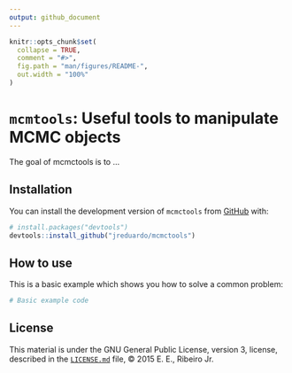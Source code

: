 ```yaml
---
output: github_document
---
```


<!-- README.md is generated from README.Rmd. Please edit that file -->

```r
knitr::opts_chunk$set(
  collapse = TRUE,
  comment = "#>",
  fig.path = "man/figures/README-",
  out.width = "100%"
)
```

# `mcmtools`: Useful tools to manipulate MCMC objects

The goal of mcmctools is to ...

## Installation

You can install the development version of `mcmctools` from
[GitHub](https://github.com/jreduardo/mcmctools) with:

``` r
# install.packages("devtools")
devtools::install_github("jreduardo/mcmctools")
```

## How to use ##

This is a basic example which shows you how to solve a common problem:

```r
# Basic example code
```

## License ##

This material is under the GNU General Public License, version 3,
license, described in the [`LICENSE.md`](LICENSE.md) file, © 2015 E. E.,
Ribeiro Jr.
